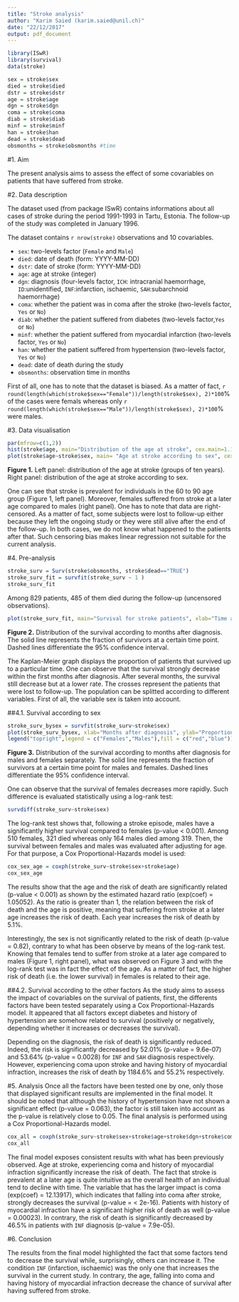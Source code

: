 ```yaml
---
title: "Stroke analysis"
author: "Karim Saied (karim.saied@unil.ch)"
date: "22/12/2017"
output: pdf_document
---
```


```r
library(ISwR)
library(survival)
data(stroke)

sex = stroke$sex
died = stroke$died
dstr = stroke$dstr
age = stroke$age
dgn = stroke$dgn
coma = stroke$coma
diab = stroke$diab
minf = stroke$minf
han = stroke$han
dead = stroke$dead
obsmonths = stroke$obsmonths #time

```

#1. Aim

The present analysis aims to assess the effect of some covariables on patients that have suffered from stroke.

#2. Data description

The dataset used (from package ISwR) contains informations about all cases of stroke during the period 1991-1993 in Tartu, Estonia. The follow-up of the study was completed in January 1996.

The dataset contains `r nrow(stroke)` observations and 10 covariables.

- `sex`: two-levels factor (`Female` and `Male`)
- `died`: date of death (form: YYYY-MM-DD)
- `dstr`: date of stroke (form: YYYY-MM-DD)
- `age`: age at stroke (integer)
- `dgn`: diagnosis (four-levels factor, `ICH`: intracranial haemorrhage, `ID`:unidentified, `INF`:infarction, ischaemic, `SAH`:subarchnoid haemorrhage)
- `coma`: whether the patient was in coma after the stroke (two-levels factor, `Yes` or `No`) 
- `diab`: whether the patient suffered from diabetes (two-levels factor,`Yes` or `No`)
- `minf`: whether the patient suffered from myocardial infarction (two-levels factor, `Yes` or `No`)
- `han`: whether the patient suffered from hypertension (two-levels factor, `Yes` or `No`)
- `dead`: date of death during the study
- `obsmonths`: observation time in months

First of all, one has to note that the dataset is biased. As a matter of fact, `r round(length(which(stroke$sex=="Female"))/length(stroke$sex), 2)*100`% of the cases were femals whereas only `r round(length(which(stroke$sex=="Male"))/length(stroke$sex), 2)*100`% were males.

\newpage
#3. Data visualisation

```r
par(mfrow=c(1,2))
hist(stroke$age, main="Distribution of the age at stroke", cex.main=1.1, xlab="Age at stroke")
plot(stroke$age~stroke$sex, main= "Age at stroke according to sex", cex.main=1.1, xlab="Sex", ylab="Age", col=c("red", "blue"))
```
**Figure 1.** Left panel: distribution of the age at stroke (groups of ten years). Right panel: distribution of the age at stroke according to sex.

One can see that stroke is prevalent for individuals in the 60 to 90 age group (Figure 1, left panel). Moreover, females suffered from stroke at a later age compared to males (right panel).
One has to note that data are right-censored. As a matter of fact, some subjects were lost to follow-up either because they left the ongoing study or they were still alive after the end of the follow-up. In both cases, we do not know what happened to the patients after that. Such censoring bias makes linear regression not suitable for the current analysis.

#4. Pre-analysis

```r
stroke_surv = Surv(stroke$obsmonths, stroke$dead=="TRUE")
stroke_surv_fit = survfit(stroke_surv ~ 1 )
stroke_surv_fit
```

Among 829 patients, 485 of them died during the follow-up (uncensored observations).

```r
plot(stroke_surv_fit, main="Survival for stroke patients", xlab="Time after diagnosis (months)", ylab="Fraction of survivors", conf.int=T, mark.time=T)
```

**Figure 2.** Distribution of the survival according to months after diagnosis. The solid line represents the fraction of survivors at a certain time point. Dashed lines differentiate the 95% confidence interval.

The Kaplan-Meier graph displays the proportion of patients that survived up to a particular time. One can observe that the survival strongly decrease within the first months after diagnosis. After several months, the survival still decrease but at a lower rate. The crosses represent the patients that were lost to follow-up. The population can be splitted according to different variables. First of all, the variable sex is taken into account.

##4.1. Survival according to sex

```r
stroke_surv_bysex = survfit(stroke_surv~stroke$sex)
plot(stroke_surv_bysex, xlab="Months after diagnosis", ylab="Proportion of survivors", main="Survival over time by sex", col=c("red", "blue"),conf.int=T,mark.time=T)
legend("topright",legend = c("Females","Males"),fill = c("red","blue"))
```

**Figure 3.** Distribution of the survival according to months after diagnosis for males and females separately. The solid line represents the fraction of survivors at a certain time point for males and females. Dashed lines differentiate the 95% confidence interval.

One can observe that the survival of females decreases more rapidly. Such difference is evaluated statistically using a log-rank test:

```r
survdiff(stroke_surv~stroke$sex)
```

The log-rank test shows that, following a stroke episode, males have a significantly higher survival compared to females (p-value < 0.001). Among 510 females, 321 died whereas only 164 males died among 319. Then, the survival between females and males was evaluated after adjusting for age. For that purpose, a Cox Proportional-Hazards model is used:

```r
cox_sex_age = coxph(stroke_surv~stroke$sex+stroke$age)
cox_sex_age
```

The results show that the age and the risk of death are significantly related (p-value < 0.001) as shown by the estimated hazard ratio (exp(coef) = 1.05052). As the ratio is greater than 1, the relation between the risk of death and the age is positive, meaning that suffering from stroke at a later age increases the risk of death. Each year increases the risk of death by 5.1%.

Interestingly, the sex is not significantly related to the risk of death (p-value = 0.82), contrary to what has been observe by means of the log-rank test. Knowing that females tend to suffer from stroke at a later age compared to males (Figure 1, right panel), what was observed on Figure 3 and with the log-rank test was in fact the effect of the age. As a matter of fact, the higher risk of death (i.e. the lower survival) in females is related to their age.

##4.2. Survival according to the other factors
As the study aims to assess the impact of covariables on the survival of patients, first, the differents factors have been tested separately using a Cox Proportional-Hazards model. It appeared that all factors except diabetes and history of hypertension are somehow related to survival (positively or negatively, depending whether it increases or decreases the survival). 

Depending on the diagnosis, the risk of death is significantly reduced. Indeed, the risk is significantly decreased by 52.01% (p-value = 9.6e-07) and 53.64% (p-value = 0.0028) for `INF` and `SAH` diagnosis respectively. However, experiencing coma upon stroke and having history of myocardial infraction, increases the risk of death by 1184.6% and 55.2% respectively. 

#5. Analysis
Once all the factors have been tested one by one, only those that displayed significant results are implemented in the final model. It should be noted that although the history of hypertension have not shown a significant effect (p-value = 0.063), the factor is still taken into account as the p-value is relatively close to 0.05. The final analysis is performed using a Cox Proportional-Hazards model.

```r
cox_all = coxph(stroke_surv~stroke$sex+stroke$age+stroke$dgn+stroke$coma+stroke$minf+stroke$han)
cox_all
```

The final model exposes consistent results with what has been previously observed. Age at stroke, experiencing coma and history of myocardial infraction significantly increase the risk of death. The fact that stroke is prevalent at a later age is quite intuitive as the overall health of an individual tend to decline with time. The variable that has the larger impact is coma (exp(coef) = 12.13917), which indicates that falling into coma after stroke, strongly decreases the survival (p-value = < 2e-16). Patients with history of myocardial infraction have a significant higher risk of death as well (p-value = 0.00023). In contrary, the risk of death is significantly decreased by 46.5% in patients with `INF` diagnosis (p-value = 7.9e-05).

#6. Conclusion

The results from the final model highlighted the fact that some factors tend to decrease the survival while, surprisingly, others can increase it. The condition `INF` (infarction, ischaemic) was the only one that increases the survival in the current study. In contrary, the age, falling into coma and having history of myocardial infraction decrease the chance of survival after having suffered from stroke.
